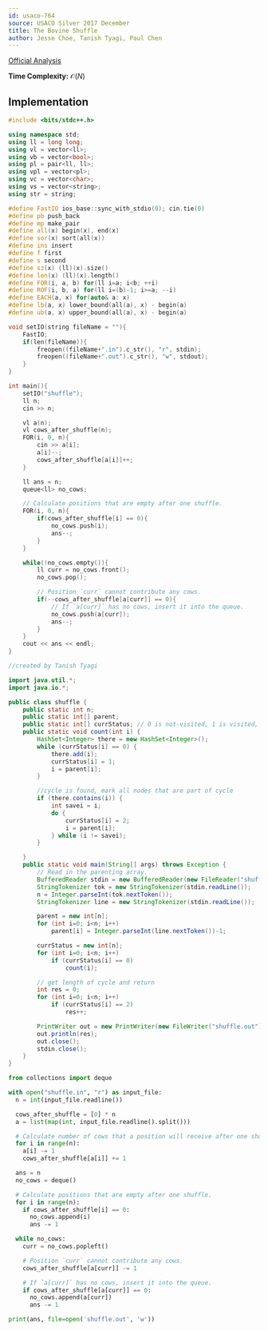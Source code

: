 ```yaml
---
id: usaco-764
source: USACO Silver 2017 December
title: The Bovine Shuffle
author: Jesse Choe, Tanish Tyagi, Paul Chen
---
```


[Official Analysis](http://www.usaco.org/current/data/sol_shuffle_silver_dec17.html)

**Time Complexity:** $\mathcal{O}(N)$

## Implementation

<LanguageSection>
<CPPSection>

```cpp
#include <bits/stdc++.h>

using namespace std;
using ll = long long;
using vl = vector<ll>;
using vb = vector<bool>;
using pl = pair<ll, ll>;
using vpl = vector<pl>;
using vc = vector<char>;
using vs = vector<string>;
using str = string;

#define FastIO ios_base::sync_with_stdio(0); cin.tie(0)
#define pb push_back
#define mp make_pair
#define all(x) begin(x), end(x)
#define sor(x) sort(all(x))
#define ins insert
#define f first
#define s second
#define sz(x) (ll)(x).size()
#define len(x) (ll)(x).length()
#define FOR(i, a, b) for(ll i=a; i<b; ++i)
#define ROF(i, b, a) for(ll i=(b)-1; i>=a; --i)
#define EACH(a, x) for(auto& a: x)
#define lb(a, x) lower_bound(all(a), x) - begin(a)
#define ub(a, x) upper_bound(all(a), x) - begin(a)

void setIO(string fileName = ""){
	FastIO;
	if(len(fileName)){
		freopen((fileName+".in").c_str(), "r", stdin);
		freopen((fileName+".out").c_str(), "w", stdout);
	}
}

int main(){
	setIO("shuffle");
	ll n;
    cin >> n;

    vl a(n);
	vl cows_after_shuffle(n);
	FOR(i, 0, n){
		cin >> a[i];
		a[i]--;
		cows_after_shuffle[a[i]]++;
	}

	ll ans = n;
	queue<ll> no_cows;

    // Calculate positions that are empty after one shuffle.
    FOR(i, 0, n){
		if(cows_after_shuffle[i] == 0){
			no_cows.push(i);
			ans--;
		}
	}

	while(!no_cows.empty()){
		ll curr = no_cows.front();
		no_cows.pop();

        // Position `curr` cannot contribute any cows.
        if(--cows_after_shuffle[a[curr]] == 0){
            // If `a[curr]` has no cows, insert it into the queue.
            no_cows.push(a[curr]);
			ans--;
		}
	}
	cout << ans << endl;
}
```

</CPPSection>

<JavaSection>

```java
//created by Tanish Tyagi

import java.util.*;
import java.io.*;

public class shuffle {
	public static int n;
	public static int[] parent;
	public static int[] currStatus; // 0 is not-visited, 1 is visited, 2 is part of cycle
	public static void count(int i) {
		HashSet<Integer> there = new HashSet<Integer>();
		while (currStatus[i] == 0) {
			there.add(i);
			currStatus[i] = 1;
			i = parent[i];
		}

		//cycle is found, mark all nodes that are part of cycle
		if (there.contains(i)) {
			int savei = i;
			do {
				currStatus[i] = 2;
				i = parent[i];
			} while (i != savei);
		}

	}
	public static void main(String[] args) throws Exception {
		// Read in the parenting array.
		BufferedReader stdin = new BufferedReader(new FileReader("shuffle.in"));
		StringTokenizer tok = new StringTokenizer(stdin.readLine());
		n = Integer.parseInt(tok.nextToken());
		StringTokenizer line = new StringTokenizer(stdin.readLine());

		parent = new int[n];
		for (int i=0; i<n; i++)
			parent[i] = Integer.parseInt(line.nextToken())-1;

		currStatus = new int[n];
		for (int i=0; i<n; i++)
			if (currStatus[i] == 0)
				count(i);

		// get length of cycle and return
		int res = 0;
		for (int i=0; i<n; i++)
			if (currStatus[i] == 2)
				res++;

		PrintWriter out = new PrintWriter(new FileWriter("shuffle.out"));
		out.println(res);
		out.close();
		stdin.close();
	}
}
```

</JavaSection>

<PySection>

```python
from collections import deque

with open("shuffle.in", "r") as input_file:
  n = int(input_file.readline())

  cows_after_shuffle = [0] * n
  a = list(map(int, input_file.readline().split()))

  # Calculate number of cows that a position will receive after one shuffle.
  for i in range(n):
    a[i] -= 1
    cows_after_shuffle[a[i]] += 1

  ans = n
  no_cows = deque()

  # Calculate positions that are empty after one shuffle.
  for i in range(n):
    if cows_after_shuffle[i] == 0:
      no_cows.append(i)
      ans -= 1

  while no_cows:
    curr = no_cows.popleft()

    # Position `curr` cannot contribute any cows.
    cows_after_shuffle[a[curr]] -= 1

    # If `a[curr]` has no cows, insert it into the queue.
    if cows_after_shuffle[a[curr]] == 0:
      no_cows.append(a[curr])
      ans -= 1

print(ans, file=open('shuffle.out', 'w'))
```
</PySection>

</LanguageSection>

